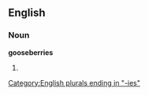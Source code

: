 ==English==

===Noun===
'''gooseberries'''

# {{plural of|[[gooseberry]]}}

[[Category:English plurals ending in "-ies"]]